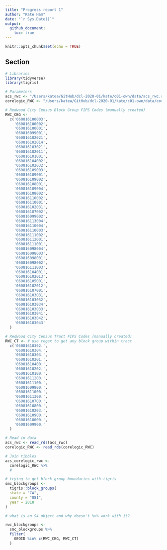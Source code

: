 ```yaml
---
title: "Progress report 1"
author: "Kate Ham"
date: "`r Sys.Date()`"
output: 
  github_document:
    toc: true
---
```


```r
knitr::opts_chunk$set(echo = TRUE)
```

## Section
```r
# Libraries
library(tidyverse)
library(tigris)

# Parameters
acs_rwc <- "/Users/katea/GitHub/dcl-2020-01/kate/c01-own/data/acs_rwc.rds"
corelogic_RWC <- "/Users/katea/GitHub/dcl-2020-01/kate/c01-own/data/corelogic_RWC.rds"
```

```r
# Redwood City Census Block Group FIPS Codes (manually created)
RWC_CBG <- 
  c('060816100003',
    '060816100002',
    '060816100001',
    '060816099001',
    '060816102021',
    '060816102014',
    '060816103021',
    '060816102011',
    '060816101001',
    '060816104002',
    '060816102032',
    '060816109003',
    '060816109001',
    '060816109002',
    '060816108001',
    '060816109004',
    '060816108002',
    '060816110002',
    '060816110001',
    '060816102031',
    '060816107002',
    '060816099002',
    '060816113004',
    '060816110004',
    '060816110003',
    '060816111002',
    '060816112001',
    '060816111001',
    '060816098004',
    '060816098003',
    '060816098001',
    '060816098002',
    '060816111003',
    '060816104001',
    '060816102013',
    '060816105001',
    '060816102012',
    '060816107001',
    '060816103031',
    '060816103032',
    '060816103034',
    '060816103033',
    '060816103041',
    '060816103042',
    '060816103043'
  )

# Redwood City Census Tract FIPS Codes (manually created)
RWC_CT <- # use regex to get any block group within tract
  c('06081610302.',
    '06081610304.',
    '06081610303.',
    '06081610201.',
    '06081610400.',
    '06081610202.',
    '06081610100.',
    '06081611200.',
    '06081611100.',
    '06081609800.',
    '06081611000.',
    '06081611300.',
    '06081610700.',
    '06081610800.',
    '06081610203.',
    '06081610900.',
    '06081610000.',
    '06081609900.'
  )
```


```r
# Read in data
acs_rwc <- read_rds(acs_rwc)
corelogic_RWC <- read_rds(corelogic_RWC)
```

```r
# Join tibbles
acs_corelogic_rwc <- 
  corelogic_RWC %>% 
  # 
```

```r
# trying to get block group boundaries with tigris
smc_blockgroups <- 
  tigris::block_groups(
  state = "CA",
  county = "081",
  year = 2018
)

# what is an S4 object and why doesn't %>% work with it?

rwc_blockgroups <- 
  smc_blockgroups %>% 
  filter(
    GEOID %in% c(RWC_CBG, RWC_CT)
  )
```

